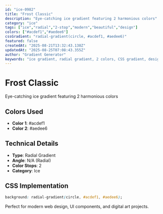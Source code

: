 ```yaml
---
id: "ice-0982"
title: "Frost Classic"
description: "Eye-catching ice gradient featuring 2 harmonious colors"
category: "ice"
tags: ["ice","radial","2-stop","modern","beautiful","design"]
colors: ["#acdef1","#aedee6"]
cssGradient: "radial-gradient(circle, #acdef1, #aedee6)"
featured: false
createdAt: "2025-08-21T13:32:43.138Z"
updatedAt: "2025-08-25T07:08:43.355Z"
author: "Gradient Generator"
keywords: "ice gradient, radial gradient, 2 colors, CSS gradient, design, #acdef1, #aedee6"
---
```


# Frost Classic

Eye-catching ice gradient featuring 2 harmonious colors

## Colors Used
- **Color 1**: #acdef1
- **Color 2**: #aedee6

## Technical Details
- **Type**: Radial Gradient
- **Angle**: N/A (Radial)
- **Color Stops**: 2
- **Category**: Ice

## CSS Implementation
```css
background: radial-gradient(circle, #acdef1, #aedee6);
```

Perfect for modern web design, UI components, and digital art projects.
